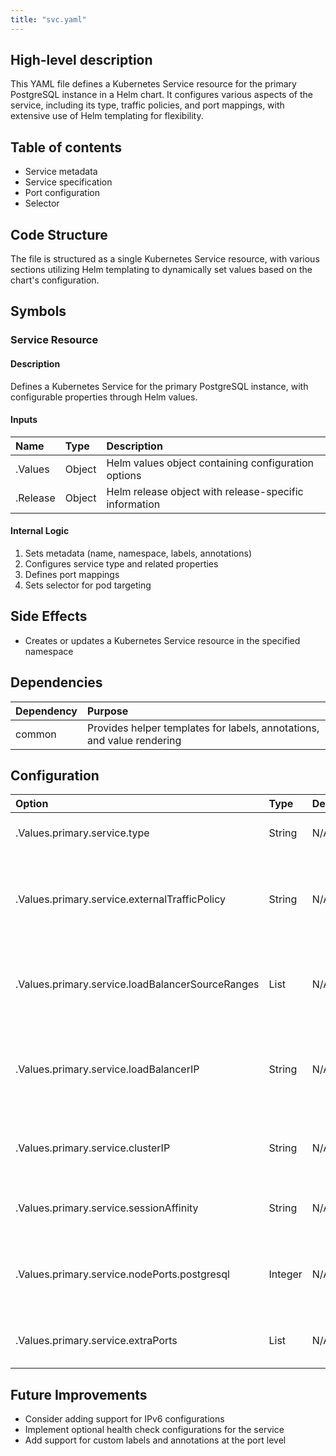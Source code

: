 ```yaml
---
title: "svc.yaml"
---
```


## High-level description
This YAML file defines a Kubernetes Service resource for the primary PostgreSQL instance in a Helm chart. It configures various aspects of the service, including its type, traffic policies, and port mappings, with extensive use of Helm templating for flexibility.

## Table of contents
- Service metadata
- Service specification
- Port configuration
- Selector

## Code Structure
The file is structured as a single Kubernetes Service resource, with various sections utilizing Helm templating to dynamically set values based on the chart's configuration.

## Symbols

### Service Resource
#### Description
Defines a Kubernetes Service for the primary PostgreSQL instance, with configurable properties through Helm values.

#### Inputs
| Name | Type | Description |
|:-----|:-----|:------------|
| .Values | Object | Helm values object containing configuration options |
| .Release | Object | Helm release object with release-specific information |

#### Internal Logic
1. Sets metadata (name, namespace, labels, annotations)
2. Configures service type and related properties
3. Defines port mappings
4. Sets selector for pod targeting

## Side Effects
- Creates or updates a Kubernetes Service resource in the specified namespace

## Dependencies
| Dependency | Purpose |
|:-----------|:--------|
| common | Provides helper templates for labels, annotations, and value rendering |

## Configuration
| Option | Type | Default | Description |
|:-------|:-----|:--------|:------------|
| .Values.primary.service.type | String | N/A | Defines the Kubernetes Service type |
| .Values.primary.service.externalTrafficPolicy | String | N/A | Sets the external traffic policy for LoadBalancer or NodePort types |
| .Values.primary.service.loadBalancerSourceRanges | List | N/A | Specifies allowed source IP ranges for LoadBalancer type |
| .Values.primary.service.loadBalancerIP | String | N/A | Sets a specific LoadBalancer IP if supported by the cloud provider |
| .Values.primary.service.clusterIP | String | N/A | Specifies a fixed clusterIP for ClusterIP type services |
| .Values.primary.service.sessionAffinity | String | N/A | Configures session affinity for the service |
| .Values.primary.service.nodePorts.postgresql | Integer | N/A | Specifies a static nodePort for NodePort or LoadBalancer types |
| .Values.primary.service.extraPorts | List | N/A | Allows defining additional service ports |

## Future Improvements
- Consider adding support for IPv6 configurations
- Implement optional health check configurations for the service
- Add support for custom labels and annotations at the port level